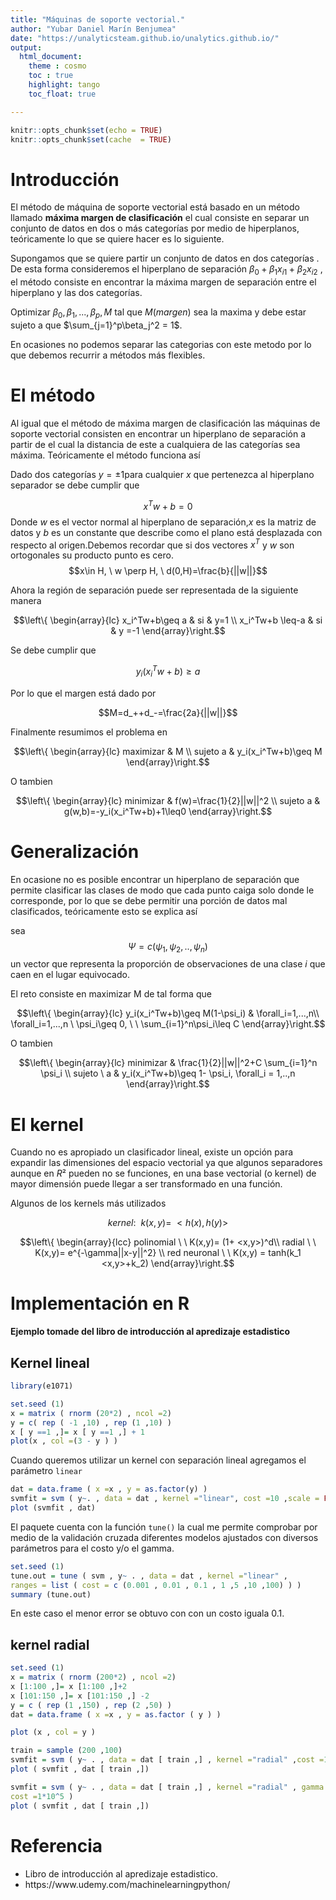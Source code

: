 ```yaml
---
title: "Máquinas de soporte vectorial."
author: "Yubar Daniel Marín Benjumea"
date: "https://unalyticsteam.github.io/unalytics.github.io/"
output: 
  html_document:
    theme : cosmo
    toc : true
    highlight: tango
    toc_float: true

---
```


```r
knitr::opts_chunk$set(echo = TRUE)
knitr::opts_chunk$set(cache  = TRUE)
```




# Introducción

El método de máquina de soporte vectorial está basado en un método llamado **máxima margen de clasificación** el cual consiste en separar un conjunto de datos en dos o más categorías por medio de hiperplanos, teóricamente lo que se quiere hacer es lo siguiente.

Supongamos que se quiere partir un conjunto de datos en dos categorías . De esta forma consideremos el hiperplano de separación $\beta_0+\beta_1x_{i1}+\beta_2x_{i2}$ , el método consiste en encontrar la máxima margen de separación entre el hiperplano y las dos categorías.

 Optimizar $\beta_0,\beta_1,...,\beta_p,M$ tal que $M(margen)$ sea la maxima y debe estar sujeto a que $\sum_{j=1}^p\beta_j^2 = 1$.

En ocasiones no podemos separar las categorias con este metodo por lo que debemos recurrir a métodos más flexibles.

# El método

Al igual que el método de máxima margen de clasificación las máquinas de soporte vectorial consisten en encontrar un hiperplano de separación a partir de el cual la distancia de este a cualquiera de las categorías sea máxima. Teóricamente el método funciona así

Dado dos categorías $y=\pm 1$para cualquier $x$ que pertenezca al hiperplano separador se debe cumplir que

$$x^{T}w+b=0$$
Donde $w$ es el vector normal al hiperplano de separación,$x$ es la matriz de datos y $b$ es un constante que describe como el plano está desplazada con respecto al origen.Debemos recordar que si dos vectores $x^T$ y $w$ son ortogonales su producto punto es cero.
$$x\in H, \ w \perp H, \ d(0,H)=\frac{b}{||w||}$$


Ahora la región de separación puede ser representada de la siguiente manera

$$\left\{ \begin{array}{lc}
             x_i^Tw+b\geq a &   si  & y=1 \\
             x_i^Tw+b \leq-a &  si  & y =-1
             \end{array}\right.$$
             

Se debe cumplir que 

$$y_i(x_i^T w+b)\geq a$$

Por lo que el margen está dado por

$$M=d_++d_-=\frac{2a}{||w||}$$


Finalmente resumimos el problema en 


$$\left\{ \begin{array}{lc}
             maximizar &  M \\
             sujeto a & y_i(x_i^Tw+b)\geq M
             \end{array}\right.$$
             
             
             
O tambien 

$$\left\{ \begin{array}{lc}
             minimizar  &  f(w)=\frac{1}{2}||w||^2 \\
             sujeto a & g(w,b)=-y_i(x_i^Tw+b)+1\leq0
             \end{array}\right.$$
             
             
             
# Generalización

En ocasione no es posible encontrar un hiperplano de separación que permite clasificar las clases de modo que cada punto caiga solo donde le corresponde, por lo que se debe permitir una porción de datos mal clasificados, teóricamente esto se explica así




sea 
$$\Psi=c(\psi_1,\psi_2,..,\psi_n)$$ un vector que representa la proporción de observaciones de una clase $i$ que caen en el lugar equivocado.


El reto consiste en maximizar M de tal forma que

$$\left\{ \begin{array}{lc}
             y_i(x_i^Tw+b)\geq  M(1-\psi_i) & \forall_i=1,...,n\\
             \forall_i=1,...,n \ \psi_i\geq 0, \ \ \sum_{i=1}^n\psi_i\leq C
             \end{array}\right.$$
             
             
             
             
             
             
             
O tambien 

$$\left\{ \begin{array}{lc}
             minimizar  &  \frac{1}{2}||w||^2+C \sum_{i=1}^n \psi_i \\
             sujeto \ a & y_i(x_i^Tw+b)\geq 1- \psi_i, \forall_i = 1,..,n
             \end{array}\right.$$
             
             
# El kernel

Cuando no es apropiado un clasificador lineal, existe un opción para expandir las dimensiones del espacio vectorial ya que algunos separadores aunque en $R²$ pueden no se funciones, en una base vectorial (o kernel) de mayor dimensión puede llegar a ser transformado en una función.

Algunos de los kernels más utilizados


$$kernel: \ \ k(x,y)= \ <h(x),h(y)>$$

$$\left\{ \begin{array}{lcc}
             polinomial \ \  K(x,y)= (1+ <x,y>)^d\\
             radial  \ \ K(x,y)= e^{-\gamma||x-y||^2} \\
             red neuronal \ \ K(x,y) = tanh(k_1 <x,y>+k_2)
             \end{array}\right.$$


# Implementación en R

**Ejemplo tomade del libro de introducción al apredizaje estadistico**

## Kernel lineal

```r
library(e1071)

set.seed (1)
x = matrix ( rnorm (20*2) , ncol =2)
y = c( rep ( -1 ,10) , rep (1 ,10) )
x [ y ==1 ,]= x [ y ==1 ,] + 1
plot(x , col =(3 - y ) )
```


Cuando queremos utilizar un kernel con separación lineal agregamos el parámetro `linear`

```r
dat = data.frame ( x =x , y = as.factor(y) )
svmfit = svm ( y~. , data = dat , kernel ="linear", cost =10 ,scale = FALSE )
plot (svmfit , dat)
```

El paquete cuenta con la función `tune()` la cual me permite comprobar por medio de la validación cruzada diferentes modelos ajustados con diversos parámetros para el costo y/o el gamma.

```r
set.seed (1)
tune.out = tune ( svm , y~ . , data = dat , kernel ="linear" ,
ranges = list ( cost = c (0.001 , 0.01 , 0.1 , 1 ,5 ,10 ,100) ) )
summary (tune.out)
```

En este caso el menor error se obtuvo con con un costo iguala 0.1.

## kernel radial

```r
set.seed (1)
x = matrix ( rnorm (200*2) , ncol =2)
x [1:100 ,]= x [1:100 ,]+2
x [101:150 ,]= x [101:150 ,] -2
y = c ( rep (1 ,150) , rep (2 ,50) )
dat = data.frame ( x =x , y = as.factor ( y ) )
```

             
```r
plot (x , col = y )
```

```r
train = sample (200 ,100)
svmfit = svm ( y~ . , data = dat [ train ,] , kernel ="radial" ,cost =1)
plot ( svmfit , dat [ train ,])
```



```r
svmfit = svm ( y~ . , data = dat [ train ,] , kernel ="radial" , gamma =1 ,
cost =1*10^5 )
plot ( svmfit , dat [ train ,])
```

# Referencia

* Libro de introducción al apredizaje estadistico.
* https://www.udemy.com/machinelearningpython/